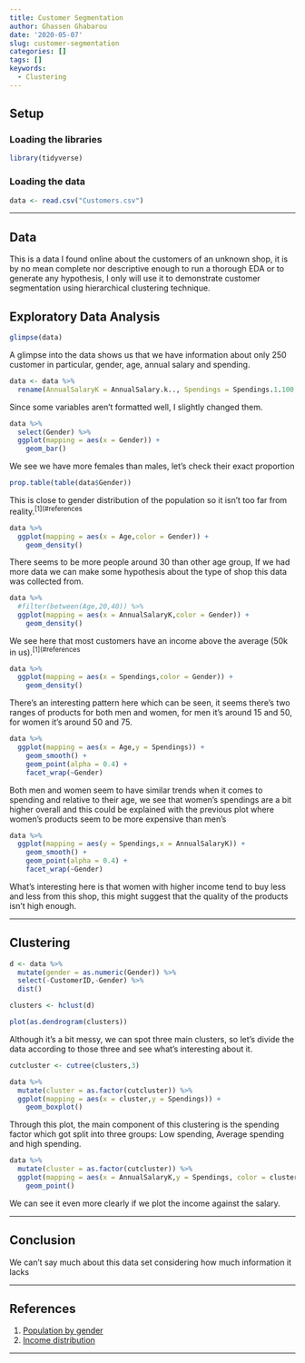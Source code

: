 ```yaml
---
title: Customer Segmentation
author: Ghassen Ghabarou
date: '2020-05-07'
slug: customer-segmentation
categories: []
tags: []
keywords:
  - Clustering
---
```


<!--more-->

## Setup

### Loading the libraries

```r
library(tidyverse)
```

### Loading the data

```r
data <- read.csv("Customers.csv")
```

* * *

## Data

This is a data I found online about the customers of an unknown shop, it is by no mean complete nor descriptive enough to run a thorough EDA or to generate any hypothesis, I only will use it to demonstrate customer segmentation using hierarchical clustering technique.

## Exploratory Data Analysis

```r
glimpse(data)
```

A glimpse into the data shows us that we have information about only 250 customer in particular, gender, age, annual salary and spending.

```r
data <- data %>%
  rename(AnnualSalaryK = AnnualSalary.k.., Spendings = Spendings.1.100.)
```

Since some variables aren't formatted well, I slightly changed them.

```r
data %>%
  select(Gender) %>%
  ggplot(mapping = aes(x = Gender)) +
    geom_bar()
```

We see we have more females than males, let's check their exact proportion

```r
prop.table(table(data$Gender))
```

This is close to gender distribution of the population so it isn't too far from reality.<sup>[1](#references</sup>

```r
data %>%
  ggplot(mapping = aes(x = Age,color = Gender)) +
    geom_density()
```

There seems to be more people around 30 than other age group, If we had more data we can make some hypothesis about the type of shop this data was collected from.

```r
data %>%
  #filter(between(Age,20,40)) %>%
  ggplot(mapping = aes(x = AnnualSalaryK,color = Gender)) +
    geom_density()
```

We see here that most customers have an income above the average (50k in us).<sup>[1](#references</sup>

```r
data %>%
  ggplot(mapping = aes(x = Spendings,color = Gender)) +
    geom_density()
```

There's an interesting pattern here which can be seen, it seems there's two ranges of products for both men and women, for men it's around 15 and 50, for women it's around 50 and 75.


```r
data %>%
  ggplot(mapping = aes(x = Age,y = Spendings)) +
    geom_smooth() +
    geom_point(alpha = 0.4) +
    facet_wrap(~Gender)
```

Both men and women seem to have similar trends when it comes to spending and relative to their age, we see that women's spendings are a bit higher overall and this could be explained with the previous plot where women's products seem to be more expensive than men's

```r
data %>%
  ggplot(mapping = aes(y = Spendings,x = AnnualSalaryK)) +
    geom_smooth() +
    geom_point(alpha = 0.4) +
    facet_wrap(~Gender)
```

What's interesting here is that women with higher income tend to buy less and less from this shop, this might suggest that the quality of the products isn't high enough.

* * *

## Clustering

```r
d <- data %>%
  mutate(gender = as.numeric(Gender)) %>% 
  select(-CustomerID,-Gender) %>% 
  dist()
```

```r
clusters <- hclust(d)
```

```r
plot(as.dendrogram(clusters))
```

Although it's a bit messy, we can spot three main clusters, so let's divide the data according to those three and see what's interesting about it.

```r
cutcluster <- cutree(clusters,3)
```


```r
data %>% 
  mutate(cluster = as.factor(cutcluster)) %>% 
  ggplot(mapping = aes(x = cluster,y = Spendings)) +
    geom_boxplot()
```

Through this plot, the main component of this clustering is the spending factor which got split into three groups: Low spending, Average spending and high spending.

```r
data %>% 
  mutate(cluster = as.factor(cutcluster)) %>% 
  ggplot(mapping = aes(x = AnnualSalaryK,y = Spendings, color = cluster)) +
    geom_point()
```

We can see it even more clearly if we plot the income against the salary.

* * *

## Conclusion

We can't say much about this data set considering how much information it lacks

* * *

## References

1. [Population by gender](https://www.statista.com/statistics/737923/us-population-by-gender/){target="_blank"}
2. [Income distribution](https://www.statista.com/statistics/203183/percentage-distribution-of-household-income-in-the-us/){target="_blank"}

* * *


